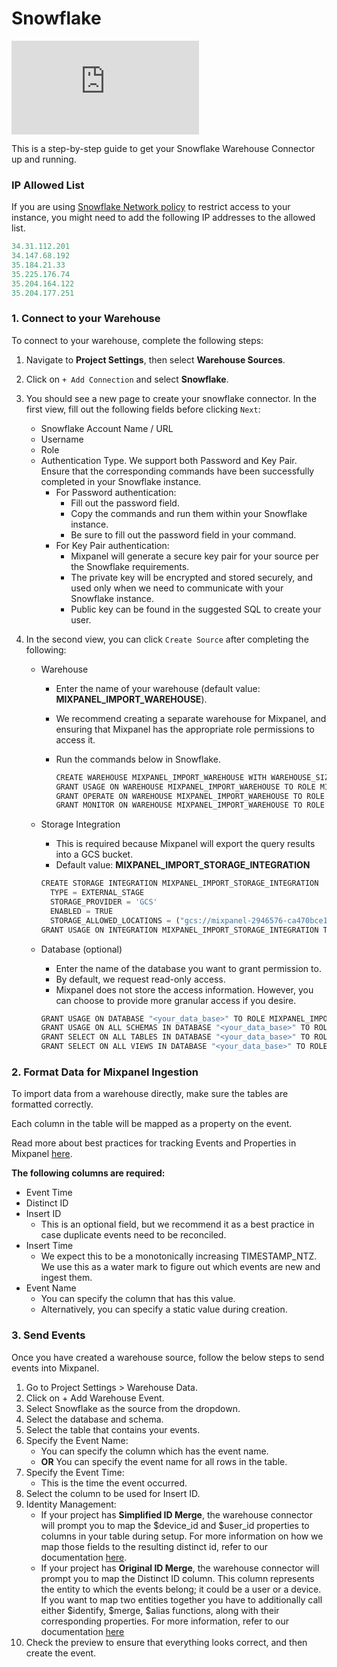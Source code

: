 # Snowflake


<div style={{position: 'relative', 'padding-bottom': '64.90384615384616%', height: 0}}>
    <iframe src="https://www.loom.com/embed/5dbaf37d9308404393417043551aed55"
        frameborder="0"
        webkitallowfullscreen mozallowfullscreen allowfullscreen
        style={{position: 'absolute', 'top': 0, 'left': 0, 'width': '100%', 'height': '100%'}}>
    </iframe>
</div>

This is a step-by-step guide to get your Snowflake Warehouse Connector up and running.

### IP Allowed List
If you are using [Snowflake Network policy](https://docs.snowflake.com/en/user-guide/network-policies) to restrict access to your instance, you might need to add the following IP addresses to the allowed list.

```jsx
34.31.112.201
34.147.68.192
35.184.21.33
35.225.176.74
35.204.164.122
35.204.177.251
```

### 1. Connect to your Warehouse

To connect to your warehouse, complete the following steps:

1. Navigate to **Project Settings**, then select **Warehouse Sources**.
2. Click on `+ Add Connection` and select **Snowflake**.
3. You should see a new page to create your snowflake connector. In the first view, fill out the following fields before clicking  `Next`: 
    - Snowflake Account Name / URL
    - Username
    - Role
    - Authentication Type. We support both Password and Key Pair.
    Ensure that the corresponding commands have been successfully completed in your Snowflake instance.
        - For Password authentication:
            - Fill out the password field.
            - Copy the commands and run them within your Snowflake instance.
            - Be sure to fill out the password field in your command.
        - For Key Pair authentication:
            - Mixpanel will generate a secure key pair for your source per the Snowflake requirements.
            - The private key will be encrypted and stored securely, and used only when we need to communicate with your Snowflake instance.
            - Public key can be found in the suggested SQL to create your user.

1. In the second view, you can click `Create Source` after completing the following:
    - Warehouse
        - Enter the name of your warehouse (default value: **MIXPANEL_IMPORT_WAREHOUSE**).
        - We recommend creating a separate warehouse for Mixpanel, and ensuring that Mixpanel has the appropriate role permissions to access it.
        - Run the commands below in Snowflake.
            
            ```jsx
            CREATE WAREHOUSE MIXPANEL_IMPORT_WAREHOUSE WITH WAREHOUSE_SIZE = XSMALL AUTO_SUSPEND = 60 AUTO_RESUME = TRUE INITIALLY_SUSPENDED = FALSE;
            GRANT USAGE ON WAREHOUSE MIXPANEL_IMPORT_WAREHOUSE TO ROLE MIXPANEL_IMPORT_ROLE;
            GRANT OPERATE ON WAREHOUSE MIXPANEL_IMPORT_WAREHOUSE TO ROLE MIXPANEL_IMPORT_ROLE;
            GRANT MONITOR ON WAREHOUSE MIXPANEL_IMPORT_WAREHOUSE TO ROLE MIXPANEL_IMPORT_ROLE; 
            ```
            
    - Storage Integration
        - This is required because Mixpanel will export the query results into a GCS bucket.
        - Default value: **MIXPANEL_IMPORT_STORAGE_INTEGRATION**
        
        ```jsx
        CREATE STORAGE INTEGRATION MIXPANEL_IMPORT_STORAGE_INTEGRATION
          TYPE = EXTERNAL_STAGE
          STORAGE_PROVIDER = 'GCS'
          ENABLED = TRUE
          STORAGE_ALLOWED_LOCATIONS = ("gcs://mixpanel-2946576-ca470bce1e1ed2ec");
        GRANT USAGE ON INTEGRATION MIXPANEL_IMPORT_STORAGE_INTEGRATION TO MIXPANEL_IMPORT_ROLE; 
        ```
        
    - Database (optional)
        - Enter the name of the database you want to grant permission to.
        - By default, we request read-only access.
        - Mixpanel does not store the access information. However, you can choose to provide more granular access if you desire.
        
        ```jsx
        GRANT USAGE ON DATABASE "<your_data_base>" TO ROLE MIXPANEL_IMPORT_ROLE;
        GRANT USAGE ON ALL SCHEMAS IN DATABASE "<your_data_base>" TO ROLE MIXPANEL_IMPORT_ROLE;
        GRANT SELECT ON ALL TABLES IN DATABASE "<your_data_base>" TO ROLE MIXPANEL_IMPORT_ROLE;
        GRANT SELECT ON ALL VIEWS IN DATABASE "<your_data_base>" TO ROLE MIXPANEL_IMPORT_ROLE;
        ```
        

### 2. Format Data for Mixpanel Ingestion


To import data from a warehouse directly, make sure the tables are formatted correctly.

Each column in the table will be mapped as a property on the event. 

Read more about best practices for tracking Events and Properties in Mixpanel [here](https://docs.mixpanel.com/docs/tracking/how-tos/events-and-properties). 

**The following columns are required:** 

- Event Time
- Distinct ID
- Insert ID
    - This is an optional field, but we recommend it as a best practice in case duplicate events need to be reconciled.
- Insert Time
    - We expect this to be a monotonically increasing TIMESTAMP_NTZ. We use this as a water mark to figure out which events are new and ingest them.
- Event Name
    - You can specify the column that has this value.
    - Alternatively, you can specify a static value during creation.

### 3. Send Events

Once you have created a warehouse source, follow the below steps to send events into Mixpanel.
1. Go to Project Settings > Warehouse Data.
2. Click on + Add Warehouse Event.
3. Select Snowflake as the source from the dropdown.
4. Select the database and schema.
5. Select the table that contains your events.
6. Specify the Event Name:
    - You can specify the column which has the event name.
    - **OR** You can specify the event name for all rows in the table.
7. Specify the Event Time:
    - This is the time the event occurred.
8. Select the column to be used for Insert ID.
9. Identity Management:
    - If your project has **Simplified ID Merge**, the warehouse connector will prompt you to map the $device_id and $user_id properties to columns in your table during setup. For more information on how we map those fields to the resulting distinct id, refer to our documentation [here](https://docs.mixpanel.com/docs/tracking/how-tos/identifying-users#usage).
    - If your project has **Original ID Merge**, the warehouse connector will prompt you to map the Distinct ID column. This column represents the entity to which the events belong; it could be a user or a device. If you want to map two entities together you have to additionally call either $identify, $merge, $alias functions, along with their corresponding properties. For more information, refer to our documentation [here](https://docs.mixpanel.com/docs/tracking/how-tos/identifying-users#how-does-the-simplified-api-differ-from-the-original-api) 
10. Check the preview to ensure that everything looks correct, and then create the event.
